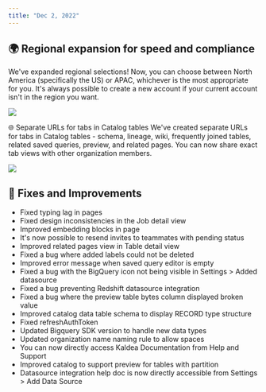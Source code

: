 ```yaml
---
title: "Dec 2, 2022"
---
```


## 🌍 Regional expansion for speed and compliance

We've expanded regional selections!
Now, you can choose between North America (specifically the US) or APAC, whichever is the most appropriate for you. It's always possible to create a new account if your current account isn't in the region you want.

![](/changelog/images/12-2-2022/1.png)

🌐 Separate URLs for tabs in Catalog tables
We've created separate URLs for tabs in Catalog tables - schema, lineage, wiki, frequently joined tables, related saved queries, preview, and related pages. You can now share exact tab views with other organization members.

![](/changelog/images/12-2-2022/2.png)

## 🐞 Fixes and Improvements

- Fixed typing lag in pages
- Fixed design inconsistencies in the Job detail view
- Improved embedding blocks in page
- It's now possible to resend invites to teammates with pending status
- Improved related pages view in Table detail view
- Fixed a bug where added labels could not be deleted
- Improved error message when saved query editor is empty
- Fixed a bug with the BigQuery icon not being visible in Settings > Added datasource
- Fixed a bug preventing Redshift datasource integration
- Fixed a bug where the preview table bytes column displayed broken value
- Improved catalog data table schema to display RECORD type structure
- Fixed refreshAuthToken
- Updated Bigquery SDK version to handle new data types
- Updated organization name naming rule to allow spaces
- You can now directly access Kaldea Documentation from Help and Support
- Improved catalog to support preview for tables with partition
- Datasource integration help doc is now directly accessible from Settings > Add Data Source
